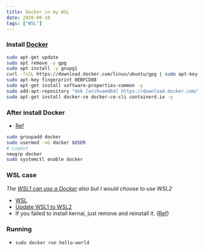 ```yaml
---
title: Docker in my WSL
date: 2020-08-18
tags: ["WSL"]
---
```

### Install [Docker](https://docs.docker.com/engine/install/ubuntu/)
```bash
sudo apt-get update
sudo apt remove -y gpg
sudo apt install -y gnupg1
curl -fsSL https://download.docker.com/linux/ubuntu/gpg | sudo apt-key add -
sudo apt-key fingerprint 0EBFCD88
sudo apt-get install software-properties-common -y
sudo add-apt-repository "deb [arch=amd64] https://download.docker.com/linux/ubuntu $(lsb_release -cs) stable"
sudo apt-get install docker-ce docker-ce-cli containerd.io -y
```

### After install Docker
- [Ref](https://docs.docker.com/engine/install/linux-postinstall/)
```bash
sudo groupadd docker
sudo usermod -aG docker $USER
# Logout
newgrp docker
sudo systemctl enable docker
```

### WSL case
*The [WSL1 can use a Docker](https://nickjanetakis.com/blog/setting-up-docker-for-windows-and-wsl-to-work-flawlessly) also but I would choose to use WSL2*
- [WSL](https://scotch.io/bar-talk/trying-the-new-wsl-2-its-fast-windows-subsystem-for-linux)
- [Update WSL1 to WSL2](https://docs.microsoft.com/en-us/windows/wsl/wsl2-kernel)
- If you failed to install kernal, just remove and reinstall it. ([Ref](https://github.com/microsoft/WSL/issues/5014))

### Running
- `sudo docker run hello-world`